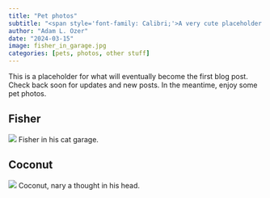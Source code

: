 ```yaml
---
title: "Pet photos"
subtitle: "<span style='font-family: Calibri;'>A very cute placeholder post.</span>"
author: "Adam L. Ozer"
date: "2024-03-15"
image: fisher_in_garage.jpg
categories: [pets, photos, other stuff]
---
```




This is a placeholder for what will eventually become the first blog post. Check back soon for updates and new posts. In the meantime, enjoy some pet photos.

## Fisher

![](fisher_in_garage.jpg)
Fisher in his cat garage.

## Coconut

![](coconut.jpg)
Coconut, nary a thought in his head.
